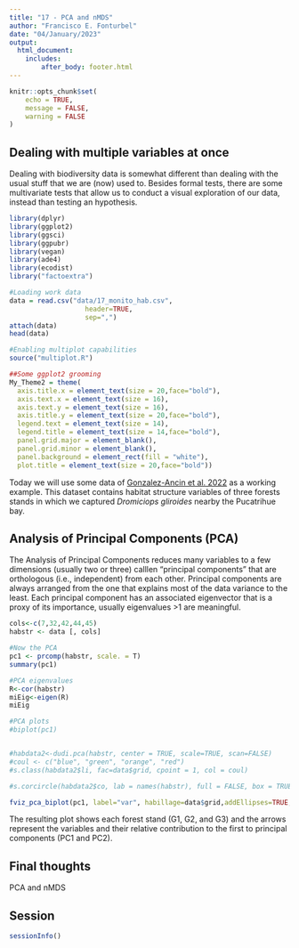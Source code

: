 ```yaml
---
title: "17 - PCA and nMDS"
author: "Francisco E. Fonturbel"
date: "04/January/2023"
output: 
  html_document:
    includes:
        after_body: footer.html
---
```


```r
knitr::opts_chunk$set(
	echo = TRUE,
	message = FALSE,
	warning = FALSE
)
```

## Dealing with multiple variables at once

Dealing with biodiversity data is somewhat different than dealing with the usual stuff that we are (now) used to. Besides formal tests, there are some multivariate tests that allow us to conduct a visual exploration of our data, instead than testing an hypothesis.


```r
library(dplyr)
library(ggplot2)
library(ggsci)
library(ggpubr)
library(vegan)
library(ade4)
library(ecodist)
library("factoextra")

#Loading work data
data = read.csv("data/17_monito_hab.csv",
                   header=TRUE,
                   sep=",")
attach(data)
head(data)
```

```r
#Enabling multiplot capabilities
source("multiplot.R")

##Some ggplot2 grooming
My_Theme2 = theme(
  axis.title.x = element_text(size = 20,face="bold"),
  axis.text.x = element_text(size = 16),
  axis.text.y = element_text(size = 16),
  axis.title.y = element_text(size = 20,face="bold"),
  legend.text = element_text(size = 14),
  legend.title = element_text(size = 14,face="bold"),
  panel.grid.major = element_blank(),
  panel.grid.minor = element_blank(),
  panel.background = element_rect(fill = "white"),
  plot.title = element_text(size = 20,face="bold"))
```

Today we will use some data of [Gonzalez-Ancin et al. 2022](https://www.cambridge.org/core/journals/oryx/article/intermediate-levels-of-wood-extraction-may-facilitate-coexistence-of-an-endemic-arboreal-marsupial-and-indigenous-communities/7E08676B30B1C4392BF34522D495EDB2) as a working example. This dataset contains habitat structure variables of three forests stands in which we captured _Dromiciops gliroides_ nearby the Pucatrihue bay.

## Analysis of Principal Components (PCA)

The Analysis of Principal Components reduces many variables to a few dimensions (usually two or three) calllen "principal components" that are orthologous (i.e., independent) from each other. Principal components are always arranged from the one that explains most of the data variance to the least. Each principal component has an associated eigenvector that is a proxy of its importance, usually eigenvalues >1 are meaningful.

```r
cols<-c(7,32,42,44,45)
habstr <- data [, cols]

#Now the PCA
pc1 <- prcomp(habstr, scale. = T)
summary(pc1)

#PCA eigenvalues
R<-cor(habstr)
miEig<-eigen(R)
miEig

#PCA plots
#biplot(pc1)


#habdata2<-dudi.pca(habstr, center = TRUE, scale=TRUE, scan=FALSE)
#coul <- c("blue", "green", "orange", "red")
#s.class(habdata2$li, fac=data$grid, cpoint = 1, col = coul)

#s.corcircle(habdata2$co, lab = names(habstr), full = FALSE, box = TRUE)

fviz_pca_biplot(pc1, label="var", habillage=data$grid,addEllipses=TRUE, ellipse.level=0.95)
```

The resulting plot shows each forest stand (G1, G2, and G3) and the arrows represent the variables and their relative contribution to the first to principal components (PC1 and PC2).

## Final thoughts

PCA and nMDS


## Session

```r
sessionInfo()
```